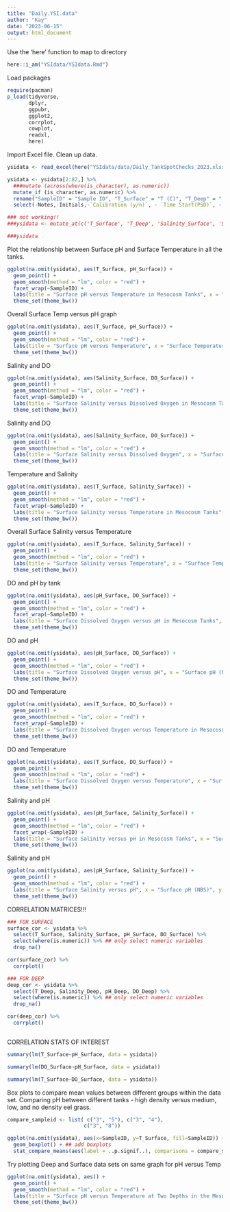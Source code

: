 ---
title: "Daily.YSI.data"
author: "Kay"
date: "2023-06-15"
output: html_document
---


Use the 'here' function to map to directory 

``` {r}
here::i_am("YSIdata/YSIdata.Rmd") 
```


Load packages

``` {r}
require(pacman)
p_load(tidyverse,
       dplyr,
       ggpubr, 
       ggplot2,
       corrplot, 
       cowplot,
       readxl,
       here)
```


Import Excel file. Clean up data. 

``` {r}
ysidata <- read_excel(here("YSIdata/data/Daily_TankSpotChecks_2023.xlsx"))

ysidata <- ysidata[2:82,] %>% 
  ###mutate (across(where(is_character), as.numeric))
  mutate_if (is_character, as.numeric) %>%
  rename("SampleID" = "Sample ID", "T_Surface" = "T (C)", "T_Deep" = "...4", "Salinity_Surface" = "Salinity (ppt)", "Salinity_Deep" = "...6", "pH_Surface" = "pH (NBS)", "pH_Deep" = "...8", "DO_Surface" = "DO (mg/L)", "DO_Deep" = "...10") %>%
  select(-Notes,-Initials,-`Calibration (y/n)`, - `Time Start(PSD)`, -`Time Stop(PSD)`, -`Flow Rate (L/min)`) 

### not working!!
###ysidata <- mutate_at(c('T_Surface', 'T_Deep', 'Salinity_Surface', 'Salinity_Deep', ###'pH_Surface', 'pH_Deep', 'DO_Surface','DO_Deep'), as.numeric)

###ysidata 

```


Plot the relationship between Surface pH and Surface Temperature in all the tanks. 

``` {r}
ggplot(na.omit(ysidata), aes(T_Surface, pH_Surface)) + 
  geom_point() + 
  geom_smooth(method = "lm", color = "red") + 
  facet_wrap(~SampleID) + 
  labs(title = "Surface pH versus Temperature in Mesocosm Tanks", x = "Surface Temperature (C)", y = "Surface pH (NBS)") +
  theme_set(theme_bw())

```
Overall Surface Temp versus pH graph 
```{r}
ggplot(na.omit(ysidata), aes(T_Surface, pH_Surface)) + 
  geom_point() + 
  geom_smooth(method = "lm", color = "red") + 
  labs(title = "Surface pH versus Temperature", x = "Surface Temperature (C)", y = "Surface pH (NBS)") +
  theme_set(theme_bw())

```



Salinity and DO 
```{r}
ggplot(na.omit(ysidata), aes(Salinity_Surface, DO_Surface)) + 
  geom_point() + 
  geom_smooth(method = "lm", color = "red") + 
  facet_wrap(~SampleID) + 
  labs(title = "Surface Salinity versus Dissolved Oxygen in Mesocosm Tanks", x = "Surface Salinity (ppt)", y = "Surface Dissolved Oxygen (mg/L)") +
  theme_set(theme_bw())

```
Salinity and DO 
```{r}
ggplot(na.omit(ysidata), aes(Salinity_Surface, DO_Surface)) + 
  geom_point() + 
  geom_smooth(method = "lm", color = "red") + 
  labs(title = "Surface Salinity versus Dissolved Oxygen", x = "Surface Salinity (ppt)", y = "Surface Dissolved Oxygen (mg/L)") +
  theme_set(theme_bw())

```


Temperature and Salinity 
```{r}
ggplot(na.omit(ysidata), aes(T_Surface, Salinity_Surface)) + 
  geom_point() + 
  geom_smooth(method = "lm", color = "red") + 
  facet_wrap(~SampleID) + 
  labs(title = "Surface Salinity versus Temperature in Mesocosm Tanks", x = "Surface Temperature (C)", y = "Surface Salinity (ppt)") +
  theme_set(theme_bw())

```

Overall Surface Salinity versus Temperature 

```{r}
ggplot(na.omit(ysidata), aes(T_Surface, Salinity_Surface)) + 
  geom_point() + 
  geom_smooth(method = "lm", color = "red") + 
  labs(title = "Surface Salinity versus Temperature", x = "Surface Temperature (C)", y = "Surface Salinity (ppt)") +
  theme_set(theme_bw())

```

DO and pH by tank
```{r}
ggplot(na.omit(ysidata), aes(pH_Surface, DO_Surface)) + 
  geom_point() + 
  geom_smooth(method = "lm", color = "red") + 
  facet_wrap(~SampleID) + 
  labs(title = "Surface Dissolved Oxygen versus pH in Mesocosm Tanks", x = "Surface pH (NBS)", y = "Surface Dissolved Oxygen (mg/L)") +
  theme_set(theme_bw())


```


DO and pH 
```{r}
ggplot(na.omit(ysidata), aes(pH_Surface, DO_Surface)) + 
  geom_point() + 
  geom_smooth(method = "lm", color = "red") + 
  labs(title = "Surface Dissolved Oxygen versus pH", x = "Surface pH (NBS)", y = "Surface Dissolved Oxygen (mg/L)") +
  theme_set(theme_bw())


```


DO and Temperature 

```{r}
ggplot(na.omit(ysidata), aes(T_Surface, DO_Surface)) + 
  geom_point() + 
  geom_smooth(method = "lm", color = "red") + 
  facet_wrap(~SampleID) + 
  labs(title = "Surface Dissolved Oxygen versus Temperature in Mesocosm Tanks", x = "Surface Temperature (C)", y = "Surface Dissolved Oxygen (mg/L)") +
  theme_set(theme_bw())

```
DO and Temperature 

```{r}
ggplot(na.omit(ysidata), aes(T_Surface, DO_Surface)) + 
  geom_point() + 
  geom_smooth(method = "lm", color = "red") + 
  labs(title = "Surface Dissolved Oxygen versus Temperature", x = "Surface Temperature (C)", y = "Surface Dissolved Oxygen (mg/L)") +
  theme_set(theme_bw())

```

Salinity and pH

```{r}
ggplot(na.omit(ysidata), aes(pH_Surface, Salinity_Surface)) + 
  geom_point() + 
  geom_smooth(method = "lm", color = "red") + 
  facet_wrap(~SampleID) + 
  labs(title = "Surface Salinity versus pH in Mesocosm Tanks", x = "Surface pH (NBS)", y = "Surface Salinity (ppt)") +
  theme_set(theme_bw())

```
Salinity and pH

```{r}
ggplot(na.omit(ysidata), aes(pH_Surface, Salinity_Surface)) + 
  geom_point() + 
  geom_smooth(method = "lm", color = "red") + 
  labs(title = "Surface Salinity versus pH", x = "Surface pH (NBS)", y = "Surface Salinity (ppt)") +
  theme_set(theme_bw())
```
CORRELATION MATRICES!!!
```{r}
### FOR SURFACE
surface_cor <- ysidata %>% 
  select(T_Surface, Salinity_Surface, pH_Surface, DO_Surface) %>%
  select(where(is.numeric)) %>% ## only select numeric variables
  drop_na()

cor(surface_cor) %>%
  corrplot()

### FOR DEEP
deep_cor <- ysidata %>% 
  select(T_Deep, Salinity_Deep, pH_Deep, DO_Deep) %>%
  select(where(is.numeric)) %>% ## only select numeric variables
  drop_na()

cor(deep_cor) %>% 
  corrplot()



```

CORRELATION STATS OF INTEREST 
```{r}
summary(lm(T_Surface~pH_Surface, data = ysidata))

summary(lm(DO_Surface~pH_Surface, data = ysidata))

summary(lm(T_Surface~DO_Surface, data = ysidata))
```

Box plots to compare mean values between different groups within the data set. 
Comparing pH between different tanks - high density versus  medium, low, and no density eel grass. 

```{r}

compare_sampleid <- list( c("3", "5"), c("3", "4"), 
                         c("3", "8"))

ggplot(na.omit(ysidata), aes(x=SampleID, y=T_Surface, fill=SampleID)) +
  geom_boxplot() + ## add boxplots
  stat_compare_means(aes(label = ..p.signif..), comparisons = compare_sampleid)


```


Try plotting Deep and Surface data sets on same graph for pH versus Temp

```{r}

ggplot(na.omit(ysidata), aes() + 
  geom_point() + 
  geom_smooth(method = "lm", color = "red") + 
  labs(title = "Surface pH versus Temperature at Two Depths in the Mesocosm Tanks", x = "Temperature (C)", y = "pH (NBS)") +
  theme_set(theme_bw())

```


